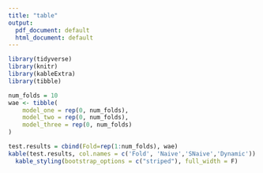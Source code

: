 ```yaml
---
title: "table"
output:
  pdf_document: default
  html_document: default
---
```


```r
library(tidyverse)
library(knitr)
library(kableExtra)
library(tibble)

num_folds = 10
wae <- tibble(
    model_one = rep(0, num_folds),
    model_two = rep(0, num_folds),
    model_three = rep(0, num_folds)
)

test.results = cbind(Fold=rep(1:num_folds), wae)
kable(test.results, col.names = c('Fold', 'Naive','SNaive','Dynamic')) %>% 
  kable_styling(bootstrap_options = c("striped"), full_width = F) 
```

